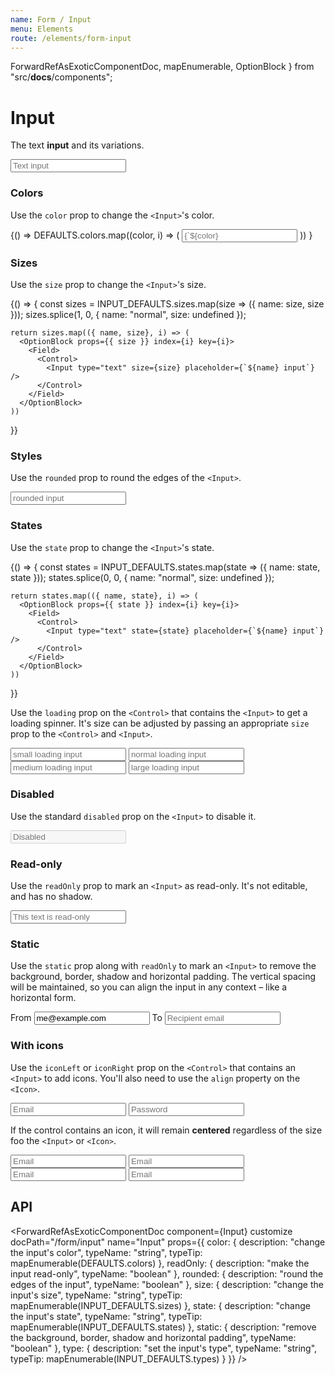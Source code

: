 ```yaml
---
name: Form / Input
menu: Elements
route: /elements/form-input
---
```



  ForwardRefAsExoticComponentDoc,
  mapEnumerable,
  OptionBlock
} from "src/__docs__/components";

# Input

The text **input** and its variations.

<Playground>
  <Input type="text" placeholder="Text input" />
</Playground>

### Colors

Use the `color` prop to change the `<Input>`'s color.

<Playground>
  {() =>
    DEFAULTS.colors.map((color, i) => (
      <OptionBlock props={{ color }} index={i} key={i}>
        <Field>
          <Control>
            <Input type="text" color={color} placeholder={`${color} input`} />
          </Control>
        </Field>
      </OptionBlock>
    ))
  }
</Playground>

### Sizes

Use the `size` prop to change the `<Input>`'s size.

<Playground>
  {() => {
    const sizes = INPUT_DEFAULTS.sizes.map(size => ({ name: size, size }));
    sizes.splice(1, 0, { name: "normal", size: undefined });

    return sizes.map(({ name, size}, i) => (
      <OptionBlock props={{ size }} index={i} key={i}>
        <Field>
          <Control>
            <Input type="text" size={size} placeholder={`${name} input`} />
          </Control>
        </Field>
      </OptionBlock>
    ))

}}

</Playground>

### Styles

Use the `rounded` prop to round the edges of the `<Input>`.

<Playground>
  <Input type="text" rounded placeholder="rounded input" />
</Playground>

### States

Use the `state` prop to change the `<Input>`'s state.

<Playground>
  {() => {
    const states = INPUT_DEFAULTS.states.map(state => ({ name: state, state }));
    states.splice(0, 0, { name: "normal", size: undefined });

    return states.map(({ name, state}, i) => (
      <OptionBlock props={{ state }} index={i} key={i}>
        <Field>
          <Control>
            <Input type="text" state={state} placeholder={`${name} input`} />
          </Control>
        </Field>
      </OptionBlock>
    ))

}}

</Playground>

Use the `loading` prop on the `<Control>` that contains the `<Input>` to get a loading spinner.
It's size can be adjusted by passing an appropriate `size` prop to the `<Control>` and `<Input>`.

<Playground>
  <Field>
    <Control size="small" loading>
      <Input type="text" size="small" placeholder="small loading input" />
    </Control>
  </Field>

<Field>
  <Control loading>
    <Input type="text" placeholder="normal loading input" />
  </Control>
</Field>

<Field>
  <Control size="medium" loading>
    <Input type="text" size="medium" placeholder="medium loading input" />
  </Control>
</Field>

  <Field>
    <Control size="large" loading>
      <Input type="text" size="large" placeholder="large loading input" />
    </Control>
  </Field>
</Playground>

### Disabled

Use the standard `disabled` prop on the `<Input>` to disable it.

<Playground>
  <Control>
    <Input type="text" placeholder="Disabled" disabled />
  </Control>
</Playground>

### Read-only

Use the `readOnly` prop to mark an `<Input>` as read-only.
It's not editable, and has no shadow.

<Playground>
  <Control>
    <Input type="text" placeholder="This text is read-only" readOnly />
  </Control>
</Playground>

### Static

Use the `static` prop along with `readOnly` to mark an `<Input>` to remove the background, border, shadow and horizontal padding.
The vertical spacing will be maintained, so you can align the input in any context – like a horizontal form.

<Playground>
  <Field horizontal>
    <Field.Label size="normal">
      <Label>From</Label>
    </Field.Label>
    <Field.Body>
      <Control>
        <Input type="email" value="me@example.com" readOnly static />
      </Control>
    </Field.Body>
  </Field>

  <Field horizontal>
    <Field.Label>
      <Label>To</Label>
    </Field.Label>
    <Field.Body>
      <Control>
        <Input type="email" placeholder="Recipient email" />
      </Control>
    </Field.Body>
  </Field>
</Playground>

### With icons

Use the `iconLeft` or `iconRight` prop on the `<Control>` that contains an `<Input>` to add icons.
You'll also need to use the `align` property on the `<Icon>`.

<Playground>
  <Field>
    <Control iconLeft iconRight>
      <Input type="email" placeholder="Email" />
      <Icon align="left">
        <FontAwesomeIcon icon={faEnvelope} />
      </Icon>
      <Icon align="right">
        <FontAwesomeIcon icon={faCheck} />
      </Icon>
    </Control>
  </Field>

  <Field>
    <Control iconLeft>
      <Input type="password" placeholder="Password" />
      <Icon align="left">
        <FontAwesomeIcon icon={faLock} />
      </Icon>
    </Control>
  </Field>
</Playground>

If the control contains an icon, it will remain **centered** regardless of the size foo the `<Input>` or `<Icon>`.

<Playground>
  <Field>
    <Control iconLeft iconRight>
      <Input type="email" size="small" placeholder="Email" />
      <Icon align="left" size="small">
        <FontAwesomeIcon icon={faEnvelope} />
      </Icon>
      <Icon align="right" size="small">
        <FontAwesomeIcon icon={faCheck} />
      </Icon>
    </Control>
  </Field>

<Field>
  <Control iconLeft iconRight>
    <Input type="email" placeholder="Email" />
    <Icon align="left">
      <FontAwesomeIcon icon={faEnvelope} />
    </Icon>
    <Icon align="right">
      <FontAwesomeIcon icon={faCheck} />
    </Icon>
  </Control>
</Field>

<Field>
  <Control iconLeft iconRight>
    <Input type="email" size="medium" placeholder="Email" />
    <Icon align="left">
      <FontAwesomeIcon icon={faEnvelope} />
    </Icon>
    <Icon align="right">
      <FontAwesomeIcon icon={faCheck} />
    </Icon>
  </Control>
</Field>

  <Field>
    <Control iconLeft iconRight>
      <Input type="email" size="large" placeholder="Email" />
      <Icon align="left" size="medium">
        <FontAwesomeIcon icon={faEnvelope} />
      </Icon>
      <Icon align="right" size="medium">
        <FontAwesomeIcon icon={faCheck} />
      </Icon>
    </Control>
  </Field>
</Playground>

## API

<ForwardRefAsExoticComponentDoc
  component={Input}
  customize
  docPath="/form/input"
  name="Input"
  props={{
    color: {
      description: "change the input's color",
      typeName: "string",
      typeTip: mapEnumerable(DEFAULTS.colors)
    },
    readOnly: {
      description: "make the input read-only",
      typeName: "boolean"
    },
    rounded: {
      description: "round the edges of the input",
      typeName: "boolean"
    },
    size: {
      description: "change the input's size",
      typeName: "string",
      typeTip: mapEnumerable(INPUT_DEFAULTS.sizes)
    },
    state: {
      description: "change the input's state",
      typeName: "string",
      typeTip: mapEnumerable(INPUT_DEFAULTS.states)
    },
    static: {
      description:
        "remove the background, border, shadow and horizontal padding",
      typeName: "boolean"
    },
    type: {
      description: "set the input's type",
      typeName: "string",
      typeTip: mapEnumerable(INPUT_DEFAULTS.types)
    }
  }}
/>
